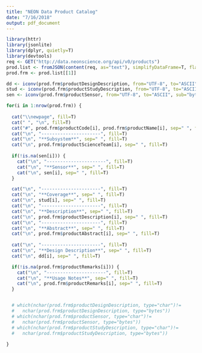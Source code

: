 ```yaml
---
title: "NEON Data Product Catalog"
date: "7/16/2018"
output: pdf_document
---
```


```r

library(httr)
library(jsonlite)
library(dplyr, quietly=T)
library(devtools)
req <- GET("http://data.neonscience.org/api/v0/products")
prod.list <- fromJSON(content(req, as="text"), simplifyDataFrame=T, flatten=T)
prod.frm <- prod.list[[1]]

```

```r

dd <- iconv(prod.frm$productDesignDescription, from="UTF-8", to="ASCII", sub="byte")
stud <- iconv(prod.frm$productStudyDescription, from="UTF-8", to="ASCII", sub="byte")
sen <- iconv(prod.frm$productSensor, from="UTF-8", to="ASCII", sub="byte")

for(i in 1:nrow(prod.frm)) {
  
  cat("\\newpage", fill=T)
  cat(" ", "\n", fill=T)
  cat("#", prod.frm$productCode[i], prod.frm$productName[i], sep=" ", fill=T)
  cat("\n", "----------------------", fill=T)
  cat("\n", "**Subsystem**", sep=" ", fill=T)
  cat("\n", prod.frm$productScienceTeam[i], sep=" ", fill=T)
  
  if(!is.na(sen[i])) {
    cat("\n", "----------------------", fill=T)
    cat("\n", "**Sensor**", sep=" ", fill=T)
    cat("\n", sen[i], sep=" ", fill=T)
  }

  cat("\n", "----------------------", fill=T)
  cat("\n", "**Coverage**", sep=" ", fill=T)
  cat("\n", stud[i], sep=" ", fill=T)
  cat("\n", "----------------------", fill=T)
  cat("\n", "**Description**", sep=" ", fill=T)
  cat("\n", prod.frm$productDescription[i], sep=" ", fill=T)
  cat("\n", "----------------------", fill=T)
  cat("\n", "**Abstract**", sep=" ", fill=T)
  cat("\n", prod.frm$productAbstract[i], sep=" ", fill=T)
  
  cat("\n", "----------------------", fill=T)
  cat("\n", "**Design Description**", sep=" ", fill=T)
  cat("\n", dd[i], sep=" ", fill=T)

  if(!is.na(prod.frm$productRemarks[i])) {
    cat("\n", "----------------------", fill=T)
    cat("\n", "**Usage Notes**", sep=" ", fill=T)
    cat("\n", prod.frm$productRemarks[i], sep=" ", fill=T)
  }


  # which(nchar(prod.frm$productDesignDescription, type="char")!=
  #   nchar(prod.frm$productDesignDescription, type="bytes"))
  # which(nchar(prod.frm$productSensor, type="char")!=
  #   nchar(prod.frm$productSensor, type="bytes"))
  # which(nchar(prod.frm$productStudyDescription, type="char")!=
  #   nchar(prod.frm$productStudyDescription, type="bytes"))
  
}

```

